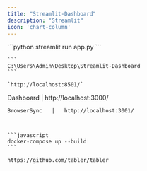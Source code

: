 ```yaml
---
title: "Streamlit-Dashboard"
description: "Streamlit"
icon: 'chart-column'
---
```


<AccordionGroup>
  <Accordion title="Streamlit-Dashboard" defaultOpen={false}>
    ```python
    streamlit run app.py
    ```

    ```
    C:\Users\Admin\Desktop\Streamlit-Dashboard
    ```

    `http://localhost:8501/`


  </Accordion>

  <Accordion title="Tabler" defaultOpen={false}>
    Dashboard   |   http://localhost:3000/

    BrowserSync   |   http://localhost:3001/



    ```javascript
    docker-compose up --build
    ```

    https://github.com/tabler/tabler
  </Accordion>
</AccordionGroup>
